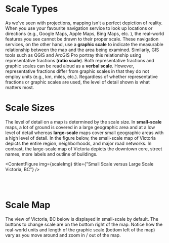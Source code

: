 
# Scale Types

As we've seen with projections, mapping isn't a perfect depiction of reality. When you use your favourite navigation service to look up locations or directions (e.g., Google Maps, Apple Maps, Bing Maps, etc. ), the real-world features you see cannot be drawn to their proper scale. These navigation services, on the other hand, use a **graphic scale** to indicate the measurable relationship between the map and the area being examined. Similarly, GIS tools such as QGIS and ArcGIS Pro portray this relationship using representative fractions (**ratio scale**). Both representative fractions and graphic scales can be read aloud as a **verbal scale**. However, representative fractions differ from graphic scales in that they do not employ units (e.g., km, miles, etc.). Regardless of whether representative fractions or graphic scales are used, the level of detail shown is what matters most.

# Scale Sizes

The level of detail on a map is determined by the scale size. In **small-scale** maps, a lot of ground is covered in a large geographic area and at a low level of detail whereas **large-scale** maps cover small geographic areas with a high level of detail. In the figure below, the small-scale map of Victoria depicts the entire region, neighborhoods, and major road networks. In contrast, the large-scale map of Victoria depicts the downtown core, street names, more labels and outline of buildings.

<ContentFigure
  img={scaleImg}
  title={"Small Scale versus Large Scale Victoria, BC"}
/>

<br></br>

# Scale Map

The view of Victoria, BC below is displayed in small-scale by default. The buttons to change scale are on the bottom right of the map. Notice how the real-world units and length of the graphic scale (bottom left of the map) vary as you move around and zoom in / out of the map.

<ScaleMap />

<br></br>
